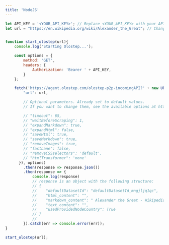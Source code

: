 ```yaml
---
title: 'NodeJS'
---
```


```javascript
let API_KEY = '<YOUR_API_KEY>'; // Replace <YOUR_API_KEY> with your API key
let url = "https://en.wikipedia.org/wiki/Alexander_the_Great"; // Change this to the URL you want to scrape


function start_olostep(url){
    console.log('Starting Olostep...');

    const options = {
        method: 'GET',
        headers: {
            Authorization: 'Bearer ' + API_KEY,
        }
    };

    fetch('https://agent.olostep.com/olostep-p2p-incomingAPI?' + new URLSearchParams({
        "url": url,

        // Optional parameters. Already set to default values.
        // If you want to change them, see the available options at https://docs.olostep.com/api-reference/start-agent

        // "timeout": 65,
        // "waitBeforeScraping": 1,
        // "expandMarkdown": true,
        // "expandHtml": false,
        // "saveHtml": true,
        // "saveMarkdown": true,
        // "removeImages": true,
        // "fastLane": false,
        // "removeCSSselectors": 'default',
        // "htmlTransformer": 'none'
      }), options)
        .then(response => response.json())
        .then(response => {
            console.log(response)
            // response is an object with the following structure:
            // {
            //    "defaultDatasetId": "defaultDatasetId_mngjljq1qc",
            //    "html_content": "",
            //    "markdown_content": " Alexander the Great - Wikipedia...",
            //    "text_content": "",
            //    "usedProvidedNodeCountry": True
            // }
            //
        }).catch(err => console.error(err));
}

start_olostep(url);
```
